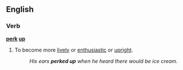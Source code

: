 ==English==
===Verb===
'''[[perk]] [[up]]'''
#To become more [[lively]] or [[enthusiastic]] or [[upright]].
#:''His ears '''perked up''' when he heard there would be ice cream.''
